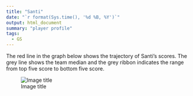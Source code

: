 ```yaml
---
title: "Santi"
date: "`r format(Sys.time(), '%d %B, %Y')`"
output: html_document
summary: "player profile"
tags:
  - GS
---
```


The red line in the graph below shows the trajectory of Santi's scores. The grey line shows the team median and the grey ribbon indicates the range from top five score to bottom five score.

![Image title](Santi.jpg)
